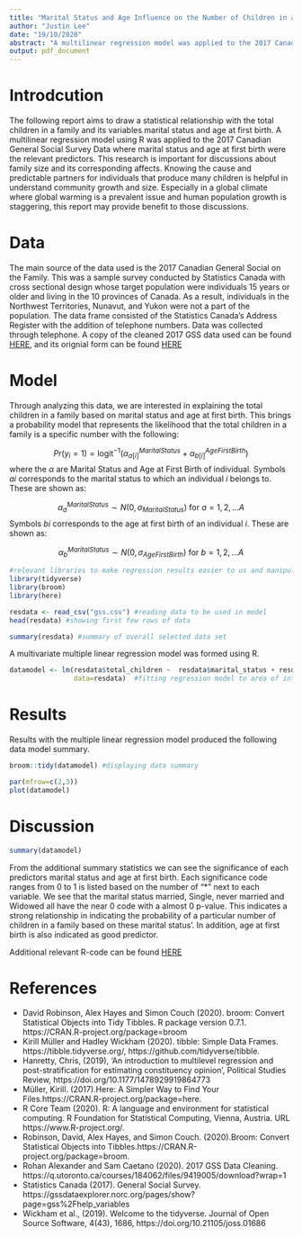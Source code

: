 ```yaml
---
title: "Marital Status and Age Influence on the Number of Children in a Family "
author: "Justin Lee"
date: "19/10/2020"
abstract: "A multilinear regression model was applied to the 2017 Canadian General Social Survey results where total children in a family was viewed as the dependent variable. Marital status and age at first birth were the predictors.  Results showed both marital status and age at first birth had a relationship with total children in a family. A younger age at first birth and marital status of married showed a higher likelihood of having more total children in a family."
output: pdf_document
---
```


# Introdcution
  The following report aims to draw a statistical relationship with the total children in a family and its variables marital status and age at first birth. A multilinear regression model using R was applied to the 2017 Canadian General Social Survey Data where marital status and age at first birth were the relevant predictors. This research is important for discussions  about family size and its corresponding affects. Knowing the cause and predictable partners for individuals that produce many children is helpful in understand community growth and size. Especially in a global climate where global warming is a prevalent issue and human population growth is staggering, this report may provide benefit to those discussions. 
  

# Data
  The main source of the data used is the 2017 Canadian General Social on the Family. This was a sample survey conducted by Statistics Canada with cross sectional design whose target population were individuals 15 years or older and living in the 10 provinces of Canada. As a result, individuals in the Northwest Territories, Nunavut, and Yukon were not a part of the population. The data frame consisted of the Statistics Canada’s Address Register with the addition of telephone numbers. Data was collected through telephone. 
  A copy of the cleaned  2017 GSS data used can be found [HERE](https://github.com/JustinLee31/Problem-Set-3/blob/main/gss.csv), and its orignial form can be found [HERE](https://github.com/JustinLee31/Problem-Set-3/blob/main/AAwBZt6o.csv)


# Model

  Through analyzing this data, we are interested in explaining the total children in a family based on marital status and age at first birth. This brings a probability model that represents the likelihood that the total children in a family is a specific number with the following:
  
  
$$Pr(y_i = 1) = \mbox{logit}^{-1}(\alpha^{Marital Status}_{a[i]}+ \alpha^{Age First Birth}_{b[i]})$$ 
where the $\alpha$ are Marital Status and Age at First Birth of individual. Symbols $a{i}$ corresponds to the marital status to which an individual $i$ belongs to. These are shown as:


$$\alpha^{Marital Status}_a \sim N(0,\sigma_{Marital Status})\mbox{ for }a = 1,2,...A$$
Symbols $b{i}$ corresponds to the age at first birth of an individual $i$. These are shown as:

$$\alpha^{Marital Status}_b \sim N(0,\sigma_{AgeFirstBirth})\mbox{ for }b = 1,2,...A$$

```r

#relevant libraries to make regression results easier to us and manipulate
library(tidyverse)
library(broom)
library(here)

```

```r
resdata <- read_csv("gss.csv") #reading data to be used in model
head(resdata) #showing first few rows of data
```
```r
summary(resdata) #summary of overall selected data set
```
A multivariate multiple linear regression model was formed using R.

```r

datamodel <- lm(resdata$total_children ~  resdata$marital_status + resdata$age_at_first_birth, 
                data=resdata)  #fitting regression model to area of interest

```



# Results

Results with the multiple linear regression model produced the following data model summary. 
```r
broom::tidy(datamodel) #displaying data summary

par(mfrow=c(2,3))
plot(datamodel)

```


# Discussion
```r
summary(datamodel)
```

  From the additional summary statistics we can see the significance of each predictors marital status and age at first birth. Each significance code ranges from 0 to 1 is listed based on the number of "*" next to each variable. We see that the marital status married, Single, never married and Widowed all have the near 0 code with a almost 0 p-value. This indicates a strong relationship in indicating the probability of a particular number of children in a family based on these marital status'. In addition, age at first birth is also indicated as good predictor.
  



Additional relevant R-code can be found [HERE](https://github.com/JustinLee31/Problem-Set-3)

# References

- David Robinson, Alex Hayes and Simon Couch (2020). broom: Convert Statistical Objects
  into Tidy Tibbles. R package version 0.7.1. https://CRAN.R-project.org/package=broom
- Kirill Müller and Hadley Wickham (2020). tibble: Simple Data Frames. 
  https://tibble.tidyverse.org/,   https://github.com/tidyverse/tibble.
- Hanretty, Chris, (2019), ‘An introduction to multilevel regression and post-stratification for
  estimating constituency opinion’, Political Studies Review, 
  https://doi.org/10.1177/1478929919864773
- Müller, Kirill. (2017).Here: A Simpler Way to Find Your     
  Files.https://CRAN.R-project.org/package=here.
- R Core Team (2020). R: A language and environment for statistical computing. R Foundation for
  Statistical Computing, Vienna, Austria. URL https://www.R-project.org/.
- Robinson, David, Alex Hayes, and Simon Couch. (2020).Broom: Convert Statistical Objects into 
  Tibbles.https://CRAN.R-project.org/package=broom.
- Rohan Alexander and Sam Caetano (2020). 2017 GSS Data Cleaning.     
  https://q.utoronto.ca/courses/184062/files/9419005/download?wrap=1
- Statistics Canada (2017). General Social Survey. 
  https://gssdataexplorer.norc.org/pages/show?page=gss%2Fhelp_variables
- Wickham et al., (2019). Welcome to the tidyverse. Journal of Open Source Software, 4(43), 1686,
  https://doi.org/10.21105/joss.01686





